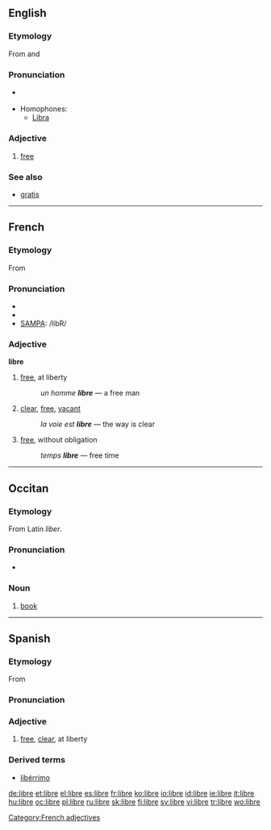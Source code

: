 {{see|LIBRE}}
==English==

===Etymology===
From {{etyl|es}} and {{etyl|fr}} {{term|libre||[[freedom]], [[liberty]]|lang=es}}

===Pronunciation===
* {{a|UK}} {{IPA|/ˈliːbrə/}} {{SAMPA|/"li:br@/}}
* Homophones:
** [[Libra]]

===Adjective===
{{en-adj|-}}

# {{context|free software movement}} [[free]]

===See also===
* [[gratis]]

----

==French==

===Etymology===
From {{L.|fr}} {{term|liber|lang=la}}

===Pronunciation===
*{{audio|Fr-libre.ogg|audio}}
* {{IPA|/libʀ/}}
* [[w:SAMPA|SAMPA]]: /libR/

===Adjective===
{{fr-infl-adj|sm=libre|sf=libre|pm=libres|pf=libres|smp=libʁ|sfp=libʁ|pmp=libʁ|pfp=libʁ}}
'''libre'''

# [[free]], at liberty
#: ''un homme '''libre''''' — a free man
# [[clear]], [[free]], [[vacant]]
#: ''la voie est '''libre''''' — the way is clear
# [[free]], without obligation
#: ''temps '''libre''''' — free time

[[Category:French adjectives]]
----

==Occitan==

===Etymology===
From Latin ''liber''.
===Pronunciation===
* {{IPA|['liβɾe]}}
===Noun===
{{oc-noun-m}}

# [[book]]
----

==Spanish==

===Etymology===
From {{L.|es}} {{term|liber|lang=la}}

===Pronunciation===
{{IPA|/ˈliβɾe/}}

===Adjective===
{{es-adj|f=libre}}

# [[free]], [[clear]], at liberty

===Derived terms===
* [[libérrimo]]

[[de:libre]]
[[et:libre]]
[[el:libre]]
[[es:libre]]
[[fr:libre]]
[[ko:libre]]
[[io:libre]]
[[id:libre]]
[[ie:libre]]
[[it:libre]]
[[hu:libre]]
[[oc:libre]]
[[pl:libre]]
[[ru:libre]]
[[sk:libre]]
[[fi:libre]]
[[sv:libre]]
[[vi:libre]]
[[tr:libre]]
[[wo:libre]]